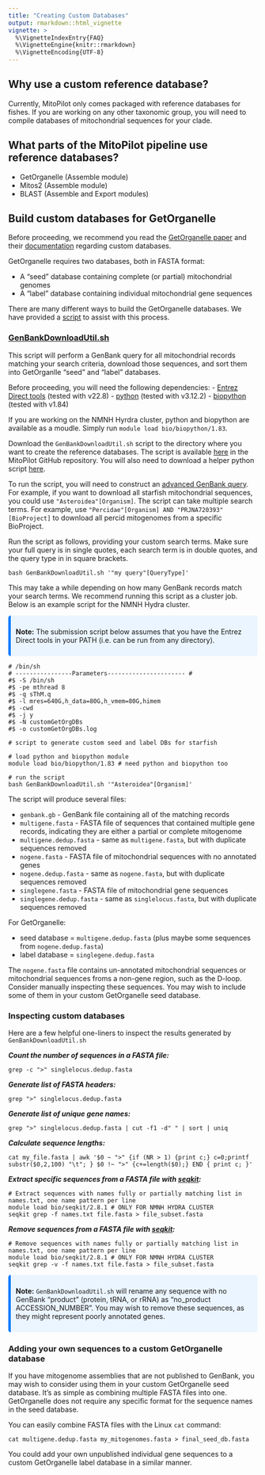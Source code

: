 ```yaml
---
title: "Creating Custom Databases"
output: rmarkdown::html_vignette
vignette: >
  %\VignetteIndexEntry{FAQ}
  %\VignetteEngine{knitr::rmarkdown}
  %\VignetteEncoding{UTF-8}
---
```


<style>
.alert {
  border-left: 5px solid;
  padding: 10px;
  margin: 10px 0;
  border-radius: 5px;
}
.alert-tip { border-color: #28A745; background-color: #E9F7EF; }
.alert-note { border-color: #007BFF; background-color: #EBF5FF; }
.alert-warning { border-color: #FFC107; background-color: #FFF9E6; }
.alert-danger { border-color: #DC3545; background-color: #F8D7DA; }
strong { font-weight: bold; }
</style>


## Why use a custom reference database?

Currently, MitoPilot only comes packaged with reference databases for fishes.
If you are working on any other taxonomic group, you will need to compile databases of mitochondrial sequences for your clade.

## What parts of the MitoPilot pipeline use reference databases?

- GetOrganelle (Assemble module)
- Mitos2 (Assemble module)
- BLAST (Assemble and Export modules)

## Build custom databases for GetOrganelle

Before proceeding, we recommend you read the [GetOrganelle paper](https://doi.org/10.1186/s13059-020-02154-5) and their [documentation](https://github.com/Kinggerm/GetOrganelle/wiki/FAQ#how-to-assemble-a-target-organelle-genome-using-my-own-reference) regarding custom databases.

GetOrganelle requires two databases, both in FASTA format:

- A "seed" database containing complete (or partial) mitochondrial genomes
- A "label" database containing individual mitochondrial gene sequences

There are many different ways to build the GetOrganelle databases. We have provided a [script](/ref_dbs/getOrganelle/GenBankDownload/GenBankDownloadUtil.sh) to assist with this process.

### [GenBankDownloadUtil.sh](/ref_dbs/getOrganelle/GenBankDownload/GenBankDownloadUtil.sh) 

This script will perform a GenBank query for all mitochondrial records matching your search criteria, download those sequences, and sort them into GetOrganlle "seed" and "label" databases. 

Before proceeding, you will need the following dependencies:
- [Entrez Direct tools](https://www.ncbi.nlm.nih.gov/books/NBK179288/) (tested with v22.8)
- [python](https://www.python.org/downloads/) (tested with v3.12.2)
- [biopython](https://biopython.org/) (tested with v1.84)

If you are working on the NMNH Hyrdra cluster, python and biopython are available as a moudle. Simply run `module load bio/biopython/1.83`.

Download the `GenBankDownloadUtil.sh` script to the directory where you want to create the reference databases. The script is available [here](/ref_dbs/getOrganelle/GenBankDownload/GenBankDownloadUtil.sh) in the MitoPilot GitHub repository. You will also need to download a helper python script [here](/ref_dbs/getOrganelle/GenBankDownload/parseGB.py).

To run the script, you will need to construct an [advanced GenBank query](https://www.ncbi.nlm.nih.gov/nuccore/advanced). For example, if you want to download all starfish mitochondrial sequences, you could use `"Asteroidea"[Organism]`. The script can take multiple search terms. For example, use `"Percidae"[Organism] AND "PRJNA720393"[BioProject]` to download all percid mitogenomes from a specific BioProject.

Run the script as follows, providing your custom search terms. Make sure your full query is in single quotes, each search term is in double quotes, and the query type in in square brackets.

`bash GenBankDownloadUtil.sh '"my query"[QueryType]'`

This may take a while depending on how many GenBank records match your search terms. We recommend running this script as a cluster job. Below is an example script for the NMNH Hydra cluster.

<div class="alert alert-note">
  <strong>Note:</strong> The submission script below assumes that you have the Entrez Direct tools in your PATH (i.e. can be run from any directory).
</div>


```
# /bin/sh
# ----------------Parameters---------------------- #
#$ -S /bin/sh
#$ -pe mthread 8
#$ -q sThM.q
#$ -l mres=640G,h_data=80G,h_vmem=80G,himem
#$ -cwd
#$ -j y
#$ -N customGetOrgDBs
#$ -o customGetOrgDBs.log

# script to generate custom seed and label DBs for starfish

# load python and biopython module
module load bio/biopython/1.83 # need python and biopython too

# run the script
bash GenBankDownloadUtil.sh '"Asteroidea"[Organism]'
```

The script will produce several files:

- `genbank.gb` - GenBank file containing all of the matching records
- `multigene.fasta` - FASTA file of sequences that contained multiple gene records, indicating they are either a partial or complete mitogenome
- `multigene.dedup.fasta` - same as `multigene.fasta`, but with duplicate sequences removed
- `nogene.fasta` - FASTA file of mitochondrial sequences with no annotated genes
- `nogene.dedup.fasta` - same as `nogene.fasta`, but with duplicate sequences removed
- `singlegene.fasta` - FASTA file of mitochondrial gene sequences
- `singlegene.dedup.fasta` - same as `singlelocus.fasta`, but with duplicate sequences removed

For GetOrganelle:

- seed database = `multigene.dedup.fasta` (plus maybe some sequences from `nogene.dedup.fasta`)
- label database = `singlegene.dedup.fasta`

The `nogene.fasta` file contains un-annotated mitochondrial sequences or mitochondrial sequences froms a non-gene region, such as the D-loop.
Consider manually inspecting these sequences. You may wish to include some of them in your custom GetOrganelle seed database.

### Inspecting custom databases

Here are a few helpful one-liners to inspect the results generated by `GenBankDownloadUtil.sh`
 
***Count the number of sequences in a FASTA file:***
```
grep -c ">" singlelocus.dedup.fasta
```

***Generate list of FASTA headers:***
```
grep ">" singlelocus.dedup.fasta
```

***Generate list of unique gene names:***
```
grep ">" singlelocus.dedup.fasta | cut -f1 -d" " | sort | uniq
```

***Calculate sequence lengths:***
```
cat my_file.fasta | awk '$0 ~ ">" {if (NR > 1) {print c;} c=0;printf substr($0,2,100) "\t"; } $0 !~ ">" {c+=length($0);} END { print c; }'
```

***Extract specific sequences from a FASTA file with [seqkit](https://bioinf.shenwei.me/seqkit/):***
```
# Extract sequences with names fully or partially matching list in names.txt, one name pattern per line
module load bio/seqkit/2.8.1 # ONLY FOR NMNH HYDRA CLUSTER
seqkit grep -f names.txt file.fasta > file_subset.fasta
```

***Remove sequences from a FASTA file with [seqkit](https://bioinf.shenwei.me/seqkit/):***
```
# Remove sequences with names fully or partially matching list in names.txt, one name pattern per line
module load bio/seqkit/2.8.1 # ONLY FOR NMNH HYDRA CLUSTER
seqkit grep -v -f names.txt file.fasta > file_subset.fasta
```

<div class="alert alert-note">
  <strong>Note:</strong> `GenBankDownloadUtil.sh` will rename any sequence with no GenBank "product" (protein, tRNA, or rRNA) as "no_product ACCESSION_NUMBER". You may wish to remove these sequences, as they might represent poorly annotated genes.  
</div>


### Adding your own sequences to a custom GetOrganelle database

If you have mitogenome assemblies that are not published to GenBank, you may wish to consider using them in your custom GetOrganelle seed database. It's as simple as combining multiple FASTA files into one. GetOrganelle does not require any specific format for the sequence names in the seed database.

You can easily combine FASTA files with the Linux `cat` command:

```
cat multigene.dedup.fasta my_mitogenomes.fasta > final_seed_db.fasta
```

You could add your own unpublished individual gene sequences to a custom GetOrganelle label database in a similar manner.

